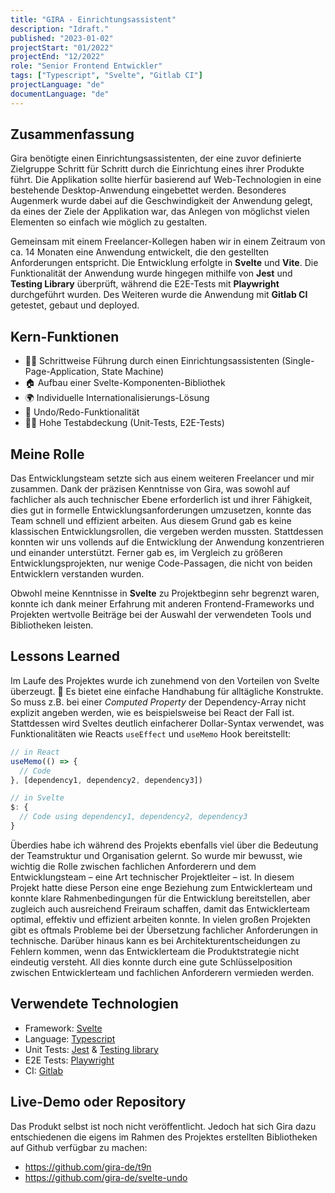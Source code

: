 ```yaml
---
title: "GIRA - Einrichtungsassistent"
description: "Idraft."
published: "2023-01-02"
projectStart: "01/2022"
projectEnd: "12/2022"
role: "Senior Frontend Entwickler"
tags: ["Typescript", "Svelte", "Gitlab CI"]
projectLanguage: "de"
documentLanguage: "de"
---
```


## Zusammenfassung

Gira benötigte einen Einrichtungsassistenten, der eine zuvor definierte Zielgruppe Schritt für Schritt durch die Einrichtung eines ihrer Produkte führt. Die Applikation sollte hierfür basierend auf Web-Technologien in eine bestehende Desktop-Anwendung eingebettet werden. Besonderes Augenmerk wurde dabei auf die Geschwindigkeit der Anwendung gelegt, da eines der Ziele der Applikation war, das Anlegen von möglichst vielen Elementen so einfach wie möglich zu gestalten.

Gemeinsam mit einem Freelancer-Kollegen haben wir in einem Zeitraum von ca. 14 Monaten eine Anwendung entwickelt, die den gestellten Anforderungen entspricht. Die Entwicklung erfolgte in **Svelte** und **Vite**. Die Funktionalität der Anwendung wurde hingegen mithilfe von **Jest** und **Testing Library** überprüft, während die E2E-Tests mit **Playwright** durchgeführt wurden. Des Weiteren wurde die Anwendung mit **Gitlab CI** getestet, gebaut und deployed.

## Kern-Funktionen

- 🧙🏻 Schrittweise Führung durch einen Einrichtungsassistenten (Single-Page-Application, State Machine)
- 🏠 Aufbau einer Svelte-Komponenten-Bibliothek
- 🌍 Individuelle Internationalisierungs-Lösung
- 📝 Undo/Redo-Funktionalität
- 👌🏻 Hohe Testabdeckung (Unit-Tests, E2E-Tests)

## Meine Rolle

Das Entwicklungsteam setzte sich aus einem weiteren Freelancer und mir zusammen. Dank der präzisen Kenntnisse von Gira, was sowohl auf fachlicher als auch technischer Ebene erforderlich ist und ihrer Fähigkeit, dies gut in formelle Entwicklungsanforderungen umzusetzen, konnte das Team schnell und effizient arbeiten. Aus diesem Grund gab es keine klassischen Entwicklungsrollen, die vergeben werden mussten. Stattdessen konnten wir uns vollends auf die Entwicklung der Anwendung konzentrieren und einander unterstützt. Ferner gab es, im Vergleich zu größeren Entwicklungsprojekten, nur wenige Code-Passagen, die nicht von beiden Entwicklern verstanden wurden.

Obwohl meine Kenntnisse in **Svelte** zu Projektbeginn sehr begrenzt waren, konnte ich dank meiner Erfahrung mit anderen Frontend-Frameworks und Projekten wertvolle Beiträge bei der Auswahl der verwendeten Tools und Bibliotheken leisten.

## Lessons Learned

Im Laufe des Projektes wurde ich zunehmend von den Vorteilen von Svelte überzeugt. 💌 Es bietet eine einfache Handhabung für alltägliche Konstrukte. So muss z.B. bei einer _Computed Property_ der Dependency-Array nicht explizit angeben werden, wie es beispielsweise bei React der Fall ist. Stattdessen wird Sveltes deutlich einfacherer Dollar-Syntax verwendet, was Funktionalitäten wie Reacts `useEffect` und `useMemo` Hook bereitstellt:

```javascript
// in React
useMemo(() => {
  // Code
}, [dependency1, dependency2, dependency3])

// in Svelte
$: {
  // Code using dependency1, dependency2, dependency3
}
```

Überdies habe ich während des Projekts ebenfalls viel über die Bedeutung der Teamstruktur und Organisation gelernt. So wurde mir bewusst, wie wichtig die Rolle zwischen fachlichen Anforderern und dem Entwicklungsteam – eine Art technischer Projektleiter – ist. In diesem Projekt hatte diese Person eine enge Beziehung zum Entwicklerteam und konnte klare Rahmenbedingungen für die Entwicklung bereitstellen, aber zugleich auch ausreichend Freiraum schaffen, damit das Entwicklerteam optimal, effektiv und effizient arbeiten konnte. In vielen großen Projekten gibt es oftmals Probleme bei der Übersetzung fachlicher Anforderungen in technische. Darüber hinaus kann es bei Architekturentscheidungen zu Fehlern kommen, wenn das Entwicklerteam die Produktstrategie nicht eindeutig versteht. All dies konnte durch eine gute Schlüsselposition zwischen Entwicklerteam und fachlichen Anforderern vermieden werden.

## Verwendete Technologien

- Framework: [Svelte](https://svelte.dev/)
- Language: [Typescript](https://www.typescriptlang.org/)
- Unit Tests: [Jest](https://jestjs.io/) & [Testing library](https://testing-library.com/)
- E2E Tests: [Playwright](https://playwright.dev/)
- CI: [Gitlab](https://about.gitlab.com/)

## Live-Demo oder Repository

Das Produkt selbst ist noch nicht veröffentlicht. Jedoch hat sich Gira dazu entschiedenen die eigens im Rahmen des Projektes erstellten Bibliotheken auf Github verfügbar zu machen:

- https://github.com/gira-de/t9n
- https://github.com/gira-de/svelte-undo

